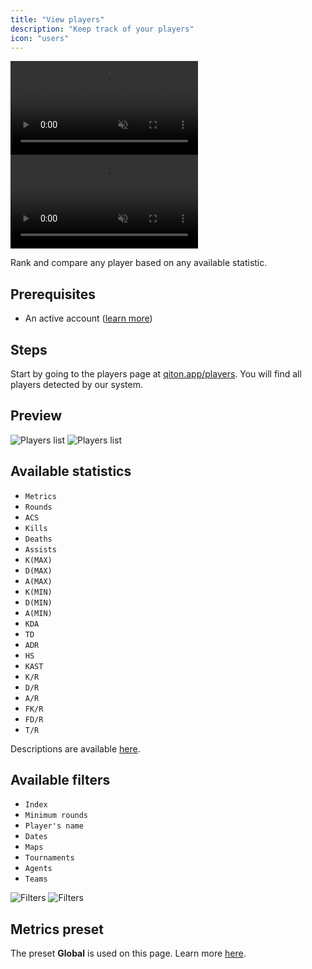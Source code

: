 ```yaml
---
title: "View players"
description: "Keep track of your players"
icon: "users"
---
```


<Frame>
    <video
        autoPlay
        muted
        loop
        playsInline
        className="w-full aspect-video block dark:hidden"
        src="./images/root/presentation.mp4"
    ></video>
    <video
        autoPlay
        muted
        loop
        playsInline
        className="w-full aspect-video hidden dark:block"
        src="./images/root/presentation.mp4"
    ></video>
</Frame>

Rank and compare any player based on any available statistic.

## Prerequisites

- An active account ([learn more](/get-started/setup))

## Steps

Start by going to the players page at [qiton.app/players](https://qiton.app/players).
You will find all players detected by our system.

## Preview

<Frame>
    <img
        className="block dark:hidden"
        src="./images/root/list.png"
        alt="Players list"
    />
    <img
        className="hidden dark:block"
        src="./images/root/list.png"
        alt="Players list"
    />
</Frame>

## Available statistics

- `Metrics`
- `Rounds`
- `ACS`
- `Kills`
- `Deaths`
- `Assists`
- `K(MAX)`
- `D(MAX)`
- `A(MAX)`
- `K(MIN)`
- `D(MIN)`
- `A(MIN)`
- `KDA`
- `TD`
- `ADR`
- `HS`
- `KAST`
- `K/R`
- `D/R`
- `A/R`
- `FK/R`
- `FD/R`
- `T/R`

Descriptions are available [here](/core/statistics-meaning).

## Available filters

- `Index`
- `Minimum rounds`
- `Player's name`
- `Dates`
- `Maps`
- `Tournaments`
- `Agents`
- `Teams`


<Frame>
    <img
        className="block dark:hidden"
        src="./images/root/filters.png"
        alt="Filters"
    />
    <img
        className="hidden dark:block"
        src="./images/root/filters.png"
        alt="Filters"
    />
</Frame>

## Metrics preset

The preset **Global** is used on this page.
Learn more [here](/core/metrics).
